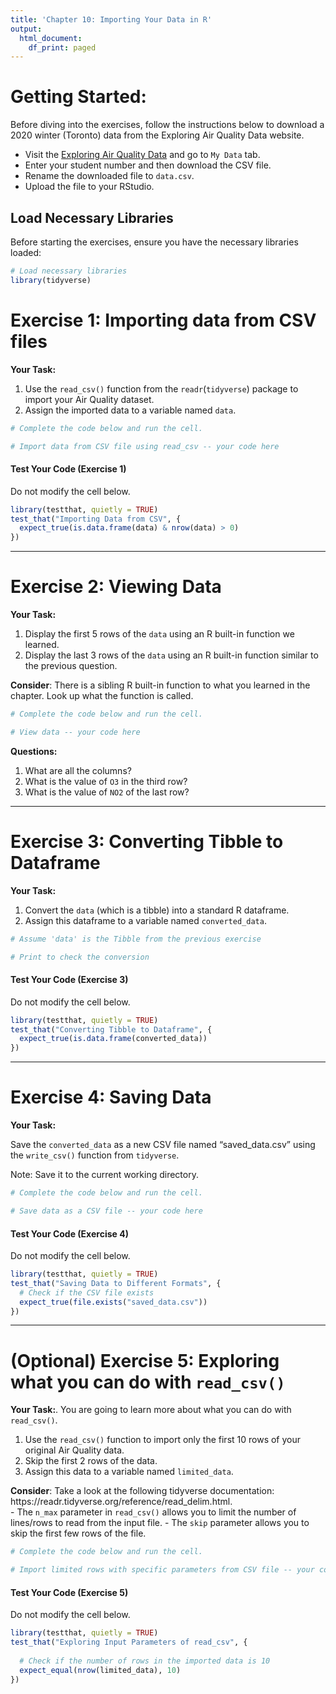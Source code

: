 ```yaml
---
title: 'Chapter 10: Importing Your Data in R'
output:
  html_document:
    df_print: paged
---
```



# Getting Started:

Before diving into the exercises, follow the instructions below to download a 2020 winter (Toronto) data from the Exploring Air Quality Data website.

-   Visit the [Exploring Air Quality Data](https://uoft-chem.shinyapps.io/Air_Quality_App/) and go to `My Data` tab.
-   Enter your student number and then download the CSV file.
-   Rename the downloaded file to `data.csv`.
-   Upload the file to your RStudio. 


## Load Necessary Libraries

Before starting the exercises, ensure you have the necessary libraries loaded:

```r
# Load necessary libraries
library(tidyverse)
```

# Exercise 1: Importing data from CSV files

**Your Task:**

1. Use the `read_csv()` function from the `readr`(`tidyverse`) package to import your Air Quality dataset.  
2. Assign the imported data to a variable named `data`.

```r
# Complete the code below and run the cell.

# Import data from CSV file using read_csv -- your code here

```


#### Test Your Code (Exercise 1)

Do not modify the cell below. 

```r
library(testthat, quietly = TRUE)
test_that("Importing Data from CSV", {
  expect_true(is.data.frame(data) & nrow(data) > 0)
})
```

------------------------------------------------------------------------

# Exercise 2: Viewing Data

**Your Task:**

1. Display the first 5 rows of the `data` using an R built-in function we learned.  
2. Display the last 3 rows of the `data` using an R built-in function similar to the previous question.  

**Consider**: There is a sibling R built-in function to what you learned in the chapter. Look up what the function is called. 

```r
# Complete the code below and run the cell.

# View data -- your code here

```

**Questions:**

1. What are all the columns?   
2. What is the value of `O3` in the third row?  
3. What is the value of `NO2` of the last row?  

------------------------------------------------------------------------

# Exercise 3: Converting Tibble to Dataframe

**Your Task:**

1. Convert the `data` (which is a tibble) into a standard R dataframe.  
2. Assign this dataframe to a variable named `converted_data`.

```r
# Assume 'data' is the Tibble from the previous exercise

# Print to check the conversion
```

#### Test Your Code (Exercise 3)

Do not modify the cell below. 
```r
library(testthat, quietly = TRUE)
test_that("Converting Tibble to Dataframe", {
  expect_true(is.data.frame(converted_data))
})

```

------------------------------------------------------------------------

# Exercise 4: Saving Data

**Your Task:**

Save the `converted_data` as a new CSV file named "saved_data.csv" using the `write_csv()` function from `tidyverse`.  

Note: Save it to the current working directory. 


```r
# Complete the code below and run the cell.

# Save data as a CSV file -- your code here

```

#### Test Your Code (Exercise 4)

Do not modify the cell below. 
```r
library(testthat, quietly = TRUE)
test_that("Saving Data to Different Formats", {
  # Check if the CSV file exists
  expect_true(file.exists("saved_data.csv"))
})

```


------------------------------------------------------------------------

# (Optional) Exercise 5: Exploring what you can do with `read_csv()`

**Your Task:**. 
You are going to learn more about what you can do with `read_csv()`.

1. Use the `read_csv()` function to import only the first 10 rows of your original Air Quality data.  
3. Skip the first 2 rows of the data.  
3. Assign this data to a variable named `limited_data`.  

**Consider**: Take a look at the following tidyverse documentation: https://readr.tidyverse.org/reference/read_delim.html.  
-   The `n_max` parameter in `read_csv()` allows you to limit the number of lines/rows to read from the input file.
-   The `skip` parameter allows you to skip the first few rows of the file.

```r
# Complete the code below and run the cell.

# Import limited rows with specific parameters from CSV file -- your code here

```

#### Test Your Code (Exercise 5)

Do not modify the cell below. 

```r
library(testthat, quietly = TRUE)
test_that("Exploring Input Parameters of read_csv", {
  
  # Check if the number of rows in the imported data is 10
  expect_equal(nrow(limited_data), 10)
})
```
